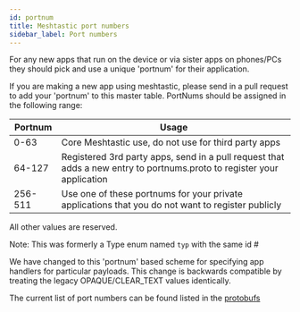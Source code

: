 ```yaml
---
id: portnum
title: Meshtastic port numbers
sidebar_label: Port numbers
---
```


For any new apps that run on the device or via sister apps on phones/PCs they should pick and use a unique 'portnum' for their application.

If you are making a new app using meshtastic, please send in a pull request to add your 'portnum' to this master table. PortNums should be assigned in the following range:

| Portnum | Usage                                                                                                                  |
| ------- | ---------------------------------------------------------------------------------------------------------------------- |
| 0-63    | Core Meshtastic use, do not use for third party apps                                                                   |
| 64-127  | Registered 3rd party apps, send in a pull request that adds a new entry to portnums.proto to register your application |
| 256-511 | Use one of these portnums for your private applications that you do not want to register publicly                      |

All other values are reserved.

Note: This was formerly a Type enum named `typ` with the same id #

We have changed to this 'portnum' based scheme for specifying app handlers for particular payloads. This change is backwards compatible by treating the legacy OPAQUE/CLEAR_TEXT values identically.

The current list of port numbers can be found listed in the [protobufs](/docs/protobufs/api#portnumsproto)
